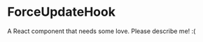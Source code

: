 
<Meta title="@flapjs/hooks/ForceUpdateHook"
    component={ForceUpdateHook}/>

# ForceUpdateHook

A React component that needs some love. Please describe me! :(

<Props of={ForceUpdateHook}/>

